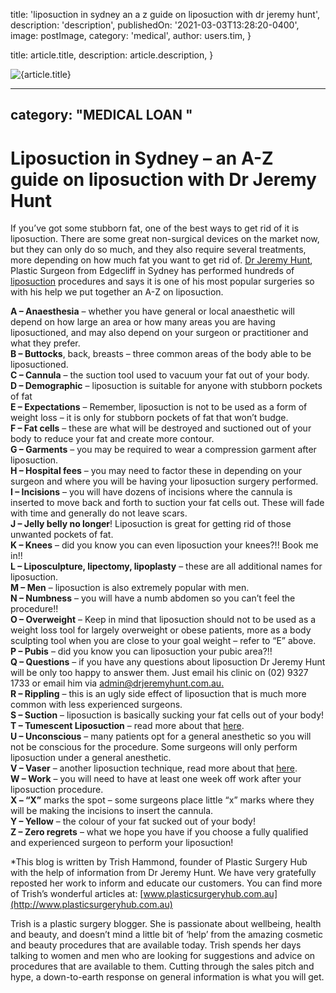 
  title: 'liposuction in sydney an a z guide on liposuction with dr jeremy hunt',
  description: 'description',
  publishedOn: '2021-03-03T13:28:20-0400',
  image: postImage,
  category: 'medical',
  author: users.tim,
}

  title: article.title,
  description: article.description,
}


<Image src={postImage} alt={article.title} />

---
category: "MEDICAL LOAN
"
---

# Liposuction in Sydney – an A-Z guide on liposuction with Dr Jeremy Hunt

If you’ve got some stubborn fat, one of the best ways to get rid of it is liposuction. There are some great non-surgical devices on the market now, but they can only do so much, and they also require several treatments, more depending on how much fat you want to get rid of. [Dr Jeremy Hunt](https://www.plasticsurgeryhub.com.au/psh-directory/plastic-surgeons/mr-jeremy-hunt/), Plastic Surgeon from Edgecliff in Sydney has performed hundreds of [liposuction](https://www.plasticsurgeryhub.com.au/procedure/liposuction-lipoplasty/) procedures and says it is one of his most popular surgeries so with his help we put together an A-Z on liposuction.

**A – Anaesthesia** – whether you have general or local anaesthetic will depend on how large an area or how many areas you are having liposuctioned, and may also depend on your surgeon or practitioner and what they prefer.  
**B – Buttocks**, back, breasts – three common areas of the body able to be liposuctioned.  
**C – Cannula** – the suction tool used to vacuum your fat out of your body.  
**D – Demographic** – liposuction is suitable for anyone with stubborn pockets of fat  
**E – Expectations** – Remember, liposuction is not to be used as a form of weight loss – it is only for stubborn pockets of fat that won’t budge.  
**F – Fat cells** – these are what will be destroyed and suctioned out of your body to reduce your fat and create more contour.  
**G – Garments** – you may be required to wear a compression garment after liposuction.  
**H – Hospital fees** – you may need to factor these in depending on your surgeon and where you will be having your liposuction surgery performed.  
**I – Incisions** – you will have dozens of incisions where the cannula is inserted to move back and forth to suction your fat cells out. These will fade with time and generally do not leave scars.  
**J – Jelly belly no longer**! Liposuction is great for getting rid of those unwanted pockets of fat.  
**K – Knees** – did you know you can even liposuction your knees?!! Book me in!!  
**L – Liposculpture, lipectomy, lipoplasty** – these are all additional names for liposuction.  
**M – Men** – liposuction is also extremely popular with men.  
**N – Numbness** – you will have a numb abdomen so you can’t feel the procedure!!  
**O – Overweight** – Keep in mind that liposuction should not to be used as a weight loss tool for largely overweight or obese patients, more as a body sculpting tool when you are close to your goal weight – refer to “E” above.  
**P – Pubis** – did you know you can liposuction your pubic area?!!  
**Q – Questions** – if you have any questions about liposuction Dr Jeremy Hunt will be only too happy to answer them. Just email his clinic on (02) 9327 1733 or email him via [admin@drjeremyhunt.com.au.](admin@drjeremyhunt.com.au)  
**R – Rippling** – this is an ugly side effect of liposuction that is much more common with less experienced surgeons.  
**S – Suction** – liposuction is basically sucking your fat cells out of your body!  
**T – Tumescent Liposuction** – read more about that [here](https://www.plasticsurgeryhub.com.au/how-liposuction-works-with-dr-patrick-briggs/).  
**U – Unconscious** – many patients opt for a general anesthetic so you will not be conscious for the procedure. Some surgeons will only perform liposuction under a general anesthetic.  
**V – Vaser** – another liposuction technique, read more about that [here](https://www.plasticsurgeryhub.com.au/vaser-liposuction-why-it-beats-traditional-lipo/).  
**W – Work** – you will need to have at least one week off work after your liposuction procedure.  
**X – “X”** marks the spot – some surgeons place little “x” marks where they will be making the incisions to insert the cannula.  
**Y – Yellow** – the colour of your fat sucked out of your body!  
**Z – Zero regrets** – what we hope you have if you choose a fully qualified and experienced surgeon to perform your liposuction!

\*This blog is written by Trish Hammond, founder of Plastic Surgery Hub with the help of information from Dr Jeremy Hunt. We have very gratefully reposted her work to inform and educate our customers. You can find more of Trish’s wonderful articles at: [www.plasticsurgeryhub.com.au](http://www.plasticsurgeryhub.com.au)

Trish is a plastic surgery blogger. She is passionate about wellbeing, health and beauty, and doesn’t mind a little bit of ‘help’ from the amazing cosmetic and beauty procedures that are available today. Trish spends her days talking to women and men who are looking for suggestions and advice on procedures that are available to them. Cutting through the sales pitch and hype, a down-to-earth response on general information is what you will get.
